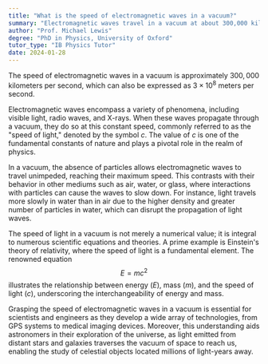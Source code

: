 ```yaml
---
title: "What is the speed of electromagnetic waves in a vacuum?"
summary: "Electromagnetic waves travel in a vacuum at about 300,000 kilometers per second, equivalent to 3 x 10^8 meters per second."
author: "Prof. Michael Lewis"
degree: "PhD in Physics, University of Oxford"
tutor_type: "IB Physics Tutor"
date: 2024-01-28
---
```


The speed of electromagnetic waves in a vacuum is approximately $300,000$ kilometers per second, which can also be expressed as $3 \times 10^8$ meters per second.

Electromagnetic waves encompass a variety of phenomena, including visible light, radio waves, and X-rays. When these waves propagate through a vacuum, they do so at this constant speed, commonly referred to as the "speed of light," denoted by the symbol $c$. The value of $c$ is one of the fundamental constants of nature and plays a pivotal role in the realm of physics.

In a vacuum, the absence of particles allows electromagnetic waves to travel unimpeded, reaching their maximum speed. This contrasts with their behavior in other mediums such as air, water, or glass, where interactions with particles can cause the waves to slow down. For instance, light travels more slowly in water than in air due to the higher density and greater number of particles in water, which can disrupt the propagation of light waves.

The speed of light in a vacuum is not merely a numerical value; it is integral to numerous scientific equations and theories. A prime example is Einstein's theory of relativity, where the speed of light is a fundamental element. The renowned equation $$E=mc^2$$ illustrates the relationship between energy ($E$), mass ($m$), and the speed of light ($c$), underscoring the interchangeability of energy and mass.

Grasping the speed of electromagnetic waves in a vacuum is essential for scientists and engineers as they develop a wide array of technologies, from GPS systems to medical imaging devices. Moreover, this understanding aids astronomers in their exploration of the universe, as light emitted from distant stars and galaxies traverses the vacuum of space to reach us, enabling the study of celestial objects located millions of light-years away.
    